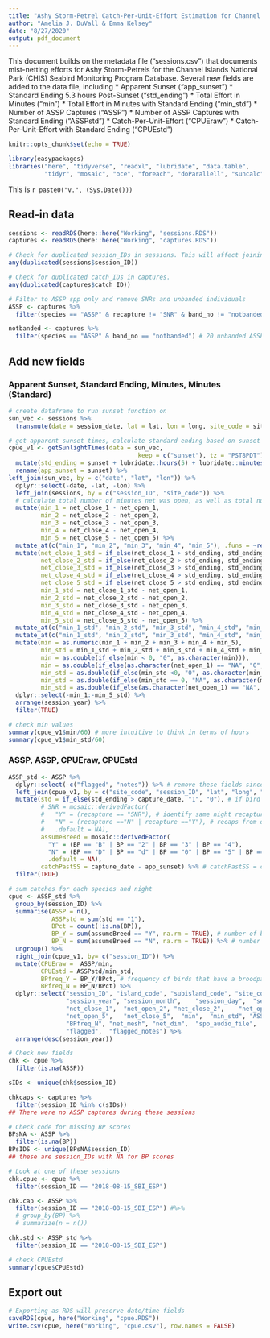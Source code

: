 ```yaml
---
title: "Ashy Storm-Petrel Catch-Per-Unit-Effort Estimation for Channel Islands National Park"
author: "Amelia J. DuVall & Emma Kelsey"
date: "8/27/2020"
output: pdf_document
---
```


This document builds on the metadata file ("sessions.csv") that documents mist-netting efforts for Ashy Storm-Petrels for the Channel Islands National Park (CHIS) Seabird Monitoring Program Database. Several new fields are added to the data file, including
* Apparent Sunset ("app_sunset")
* Standard Ending 5.3 hours Post-Sunset ("std_ending")
* Total Effort in Minutes ("min")
* Total Effort in Minutes with Standard Ending ("min_std")
* Number of ASSP Captures ("ASSP")
* Number of ASSP Captures with Standard Ending ("ASSPstd")
* Catch-Per-Unit-Effort ("CPUEraw")
* Catch-Per-Unit-Effort with Standard Ending ("CPUEstd")

```r
knitr::opts_chunk$set(echo = TRUE)

library(easypackages)
libraries("here", "tidyverse", "readxl", "lubridate", "data.table",
          "tidyr", "mosaic", "oce", "foreach", "doParallell", "suncalc")
```

This is `r paste0("v.", (Sys.Date()))`

## Read-in data
```r
sessions <- readRDS(here::here("Working", "sessions.RDS"))
captures <- readRDS(here::here("Working", "captures.RDS"))

# Check for duplicated session_IDs in sessions. This will affect joining data frames by session_ID. 
any(duplicated(sessions$session_ID))

# Check for duplicated catch_IDs in captures.
any(duplicated(captures$catch_ID))

# Filter to ASSP spp only and remove SNRs and unbanded individuals
ASSP <- captures %>%
  filter(species == "ASSP" & recapture != "SNR" & band_no != "notbanded") # 3799 observations

notbanded <- captures %>%
  filter(species == "ASSP" & band_no == "notbanded") # 20 unbanded ASSP
```

## Add new fields
### Apparent Sunset, Standard Ending, Minutes, Minutes (Standard)
```r
# create dataframe to run sunset function on
sun_vec <- sessions %>%  
  transmute(date = session_date, lat = lat, lon = long, site_code = site_code, session_ID = session_ID)

# get apparent sunset times, calculate standard ending based on sunset and join back with CPUE database
cpue_v1 <- getSunlightTimes(data = sun_vec,
                                    keep = c("sunset"), tz = "PST8PDT") %>% 
  mutate(std_ending = sunset + lubridate::hours(5) + lubridate::minutes(18)) %>% # standard ending = 5.3 hours after sunset
  rename(app_sunset = sunset) %>%
left_join(sun_vec, by = c("date", "lat", "lon")) %>%
  dplyr::select(-date, -lat, -lon) %>%
  left_join(sessions, by = c("session_ID", "site_code")) %>% 
  # calculate total number of minutes net was open, as well as total number of minutes before standard ending
  mutate(min_1 = net_close_1 - net_open_1,
         min_2 = net_close_2 - net_open_2,
         min_3 = net_close_3 - net_open_3,
         min_4 = net_close_4 - net_open_4,
         min_5 = net_close_5 - net_open_5) %>% 
  mutate_at(c("min_1", "min_2", "min_3", "min_4", "min_5"), .funs = ~replace_na(., 0)) %>%
  mutate(net_close_1_std = if_else(net_close_1 > std_ending, std_ending, net_close_1),
         net_close_2_std = if_else(net_close_2 > std_ending, std_ending, net_close_2),
         net_close_3_std = if_else(net_close_3 > std_ending, std_ending, net_close_3),
         net_close_4_std = if_else(net_close_4 > std_ending, std_ending, net_close_4),
         net_close_5_std = if_else(net_close_5 > std_ending, std_ending, net_close_5),
         min_1_std = net_close_1_std - net_open_1,
         min_2_std = net_close_2_std - net_open_2,
         min_3_std = net_close_3_std - net_open_3,
         min_4_std = net_close_4_std - net_open_4,
         min_5_std = net_close_5_std - net_open_5) %>% 
  mutate_at(c("min_1_std", "min_2_std", "min_3_std", "min_4_std", "min_5_std"), .funs = ~replace(., .<0, 0)) %>%
  mutate_at(c("min_1_std", "min_2_std", "min_3_std", "min_4_std", "min_5_std"), .funs = ~replace_na(., 0)) %>%
  mutate(min = as.numeric(min_1 + min_2 + min_3 + min_4 + min_5),
         min_std = min_1_std + min_2_std + min_3_std + min_4_std + min_5_std,
         min = as.double(if_else(min < 0, "0", as.character(min))),
         min = as.double(if_else(as.character(net_open_1) == "NA", "0", as.character(min))),
         min_std = as.double(if_else(min_std <0, "0", as.character(min_std))), 
         min_std = as.double(if_else(min_std == 0, "NA", as.character(min_std))),# new line
         min_std = as.double(if_else(as.character(net_open_1) == "NA", "0", as.character(min_std)))) %>%
  dplyr::select(-min_1:-min_5_std) %>%
  arrange(session_year) %>%
  filter(TRUE)

# check min values
summary(cpue_v1$min/60) # more intuitive to think in terms of hours
summary(cpue_v1$min_std/60)
```

### ASSP, ASSP, CPUEraw, CPUEstd
```r
ASSP_std <- ASSP %>%
  dplyr::select(-c("flagged", "notes")) %>% # remove these fields since they exist in sessions w/ diff values
  left_join(cpue_v1, by = c("site_code", "session_ID", "lat", "long", "session_date", "session_month", "session_day", "session_year", "island_code", "subisland_code")) %>%  # join captures and cpue_v1 dataframes
  mutate(std = if_else(std_ending > capture_date, "1", "0"), # if bird was caught before std_ending = 1, after = 0
         # SNR = mosaic::derivedFactor(
         #   "Y" = (recapture == "SNR"), # identify same night recaptures to be removed from CPUE
         #   "N" = (recapture =="N" | recapture =="Y"), # recaps from other nights still count 
         #   .default = NA),
         assumeBreed = mosaic::derivedFactor(
           "Y" = (BP == "B" | BP == "2" | BP == "3" | BP == "4"),
           "N" = (BP == "D" | BP == "d" | BP == "0" | BP == "5" | BP == "PD" | BP == "1" | BP == "1.5" | BP == "4.5"),
           .default = NA),
         catchPastSS = capture_date - app_sunset) %>% # catchPastSS = capture time (min) past sunset
  filter(TRUE)

# sum catches for each species and night
cpue <- ASSP_std %>%
  group_by(session_ID) %>%
  summarise(ASSP = n(), 
            ASSPstd = sum(std == "1"),
            BPct = count(!is.na(BP)), 
            BP_Y = sum(assumeBreed == "Y", na.rm = TRUE), # number of birds that have a broodpatch (2-4, B)
            BP_N = sum(assumeBreed == "N", na.rm = TRUE)) %>% # number of birds that dont have a broodpatch (1, 1.5, 4.5, 5, PB, D)
  ungroup() %>%
  right_join(cpue_v1, by= c("session_ID")) %>%
  mutate(CPUEraw =  ASSP/min,
         CPUEstd = ASSPstd/min_std,
         BPfreq_Y = BP_Y/BPct, # frequency of birds that have a broodpatch
         BPfreq_N = BP_N/BPct) %>%
  dplyr::select("session_ID", "island_code", "subisland_code", "site_code", "site_name",	"lat",	"long",	"session_date", 
                "session_year", "session_month",	"session_day",	"series_ID",	"app_sunset",	"std_ending",	"net_open_1",
                "net_close_1",	"net_open_2", "net_close_2",	"net_open_3",	"net_close_3",	"net_open_4",	"net_close_4", 
                "net_open_5",	"net_close_5",	"min",	"min_std", "ASSP",	"ASSPstd",	"CPUEraw",	"CPUEstd", "BPfreq_Y",
                "BPfreq_N", "net_mesh", "net_dim",	"spp_audio_file",	"dB_level", "speaker_system",	"org", "notes", 
                "flagged",	"flagged_notes") %>%
  arrange(desc(session_year))

# Check new fields
chk <- cpue %>% 
  filter(is.na(ASSP))

sIDs <- unique(chk$session_ID)

chkcaps <- captures %>%
  filter(session_ID %in% c(sIDs))
## There were no ASSP captures during these sessions

# Check code for missing BP scores
BPsNA <- ASSP %>%
  filter(is.na(BP))
BPsIDS <- unique(BPsNA$session_ID)
## these are session_IDs with NA for BP scores

# Look at one of these sessions
chk.cpue <- cpue %>%
  filter(session_ID == "2018-08-15_SBI_ESP")

chk.cap <- ASSP %>%
  filter(session_ID == "2018-08-15_SBI_ESP") #%>%
  # group_by(BP) %>%
  # summarize(n = n())

chk.std <- ASSP_std %>%
  filter(session_ID == "2018-08-15_SBI_ESP")

# check CPUEstd
summary(cpue$CPUEstd)
```  

## Export out
```r
# Exporting as RDS will preserve date/time fields
saveRDS(cpue, here("Working", "cpue.RDS"))
write.csv(cpue, here("Working", "cpue.csv"), row.names = FALSE)
```